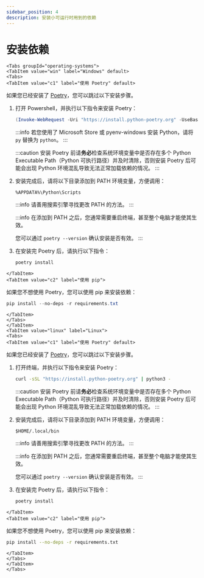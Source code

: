 ```yaml
---
sidebar_position: 4
description: 安装小可运行时用到的依赖
---
```



# 安装依赖

```mdx-code-block
<Tabs groupId="operating-systems">
<TabItem value="win" label="Windows" default>
<Tabs>
<TabItem value="c1" label="使用 Poetry" default>
```

如果您已经安装了 [Poetry](https://python-poetry.org/)，您可以跳过以下安装步骤。

1.  打开 Powershell，并执行以下指令来安装 Poetry：

    ```powershell
    (Invoke-WebRequest -Uri "https://install.python-poetry.org" -UseBasicParsing).Content | py -
    ```

    :::info
    若您使用了 Microsoft Store 或 pyenv-windows 安装 Python，请将 `py` 替换为 `python`。
    :::

    :::caution
    安装 Poetry 前请**务必**检查系统环境变量中是否存在多个 Python Executable Path（Python 可执行路径）并及时清除，否则安装 Poetry 后可能会出现 Python 环境混乱导致无法正常加载依赖的情况。
    :::

2.  安装完成后，请将以下目录添加到 PATH 环境变量，方便调用：

    ```
    %APPDATA%\Python\Scripts
    ```

    :::info
    请善用搜索引擎寻找更改 PATH 的方法。
    :::

    :::info
    在添加到 PATH 之后，您通常需要重启终端，甚至整个电脑才能使其生效。

    您可以通过 `poetry --version` 确认安装是否有效。
    :::

3.  在安装完 Poetry 后，请执行以下指令：

    ```powershell
    poetry install
    ```

```mdx-code-block
</TabItem>
<TabItem value="c2" label="使用 pip">
```

如果您不想使用 Poetry，您可以使用 pip 来安装依赖：

```powershell
pip install --no-deps -r requirements.txt
```

```mdx-code-block
</TabItem>
</Tabs>
</TabItem>
<TabItem value="linux" label="Linux">
<Tabs>
<TabItem value="c1" label="使用 Poetry" default>
```

如果您已经安装了 [Poetry](https://python-poetry.org/)，您可以跳过以下安装步骤。

1.  打开终端，并执行以下指令来安装 Poetry：

    ```sh
    curl -sSL "https://install.python-poetry.org" | python3 -
    ```

    :::caution
    安装 Poetry 前请**务必**检查系统环境变量中是否存在多个 Python Executable Path（Python 可执行路径）并及时清除，否则安装 Poetry 后可能会出现 Python 环境混乱导致无法正常加载依赖的情况。
    :::

2.  安装完成后，请将以下目录添加到 PATH 环境变量，方便调用：

    ```
    $HOME/.local/bin
    ```

    :::info
    请善用搜索引擎寻找更改 PATH 的方法。
    :::

    :::info
    在添加到 PATH 之后，您通常需要重启终端，甚至整个电脑才能使其生效。

    您可以通过 `poetry --version` 确认安装是否有效。
    :::

3.  在安装完 Poetry 后，请执行以下指令：

    ```sh
    poetry install
    ```

```mdx-code-block
</TabItem>
<TabItem value="c2" label="使用 pip">
```

如果您不想使用 Poetry，您可以使用 pip 来安装依赖：

```sh
pip install --no-deps -r requirements.txt
```

```mdx-code-block
</TabItem>
</Tabs>
</TabItem>
</Tabs>
```
